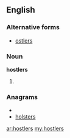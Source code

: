 ==English==

===Alternative forms===
* [[ostlers]]

===Noun===
'''hostlers'''

# {{plural of|[[hostler]]}}

===Anagrams===
* {{alphagram|ehlorsst}}
* [[holsters#English|holsters]]

[[ar:hostlers]]
[[my:hostlers]]